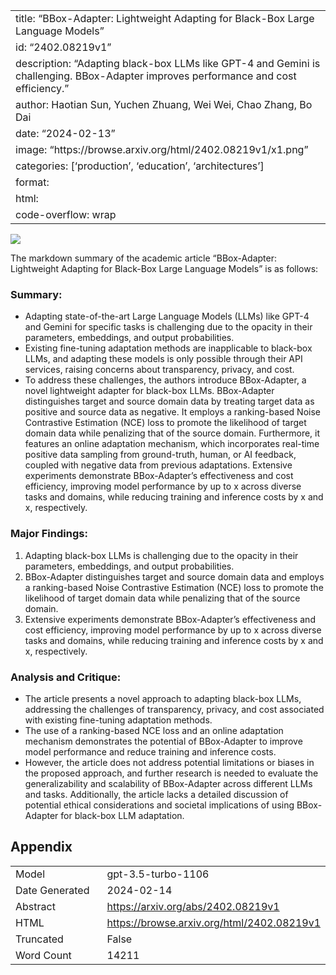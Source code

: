 
---
title: "BBox-Adapter: Lightweight Adapting for Black-Box Large Language Models"
id: "2402.08219v1"
description: "Adapting black-box LLMs like GPT-4 and Gemini is challenging. BBox-Adapter improves performance and cost efficiency."
author: Haotian Sun, Yuchen Zhuang, Wei Wei, Chao Zhang, Bo Dai
date: "2024-02-13"
image: "https://browse.arxiv.org/html/2402.08219v1/x1.png"
categories: ['production', 'education', 'architectures']
format:
  html:
    code-overflow: wrap
---

![](https://browse.arxiv.org/html/2402.08219v1/x1.png)

The markdown summary of the academic article "BBox-Adapter: Lightweight Adapting for Black-Box Large Language Models" is as follows:

### Summary:
- Adapting state-of-the-art Large Language Models (LLMs) like GPT-4 and Gemini for specific tasks is challenging due to the opacity in their parameters, embeddings, and output probabilities.
- Existing fine-tuning adaptation methods are inapplicable to black-box LLMs, and adapting these models is only possible through their API services, raising concerns about transparency, privacy, and cost.
- To address these challenges, the authors introduce BBox-Adapter, a novel lightweight adapter for black-box LLMs. BBox-Adapter distinguishes target and source domain data by treating target data as positive and source data as negative. It employs a ranking-based Noise Contrastive Estimation (NCE) loss to promote the likelihood of target domain data while penalizing that of the source domain. Furthermore, it features an online adaptation mechanism, which incorporates real-time positive data sampling from ground-truth, human, or AI feedback, coupled with negative data from previous adaptations. Extensive experiments demonstrate BBox-Adapter’s effectiveness and cost efficiency, improving model performance by up to x across diverse tasks and domains, while reducing training and inference costs by x and x, respectively.

### Major Findings:
1. Adapting black-box LLMs is challenging due to the opacity in their parameters, embeddings, and output probabilities.
2. BBox-Adapter distinguishes target and source domain data and employs a ranking-based Noise Contrastive Estimation (NCE) loss to promote the likelihood of target domain data while penalizing that of the source domain.
3. Extensive experiments demonstrate BBox-Adapter’s effectiveness and cost efficiency, improving model performance by up to x across diverse tasks and domains, while reducing training and inference costs by x and x, respectively.

### Analysis and Critique:
- The article presents a novel approach to adapting black-box LLMs, addressing the challenges of transparency, privacy, and cost associated with existing fine-tuning adaptation methods.
- The use of a ranking-based NCE loss and an online adaptation mechanism demonstrates the potential of BBox-Adapter to improve model performance and reduce training and inference costs.
- However, the article does not address potential limitations or biases in the proposed approach, and further research is needed to evaluate the generalizability and scalability of BBox-Adapter across different LLMs and tasks. Additionally, the article lacks a detailed discussion of potential ethical considerations and societal implications of using BBox-Adapter for black-box LLM adaptation.

## Appendix

|          |          |
|----------|----------|
| Model     | gpt-3.5-turbo-1106       |
| Date Generated     | 2024-02-14       |
| Abstract | [https://arxiv.org/abs/2402.08219v1](https://arxiv.org/abs/2402.08219v1)        |
| HTML     | [https://browse.arxiv.org/html/2402.08219v1](https://browse.arxiv.org/html/2402.08219v1)       |
| Truncated       | False       |
| Word Count       | 14211       |
